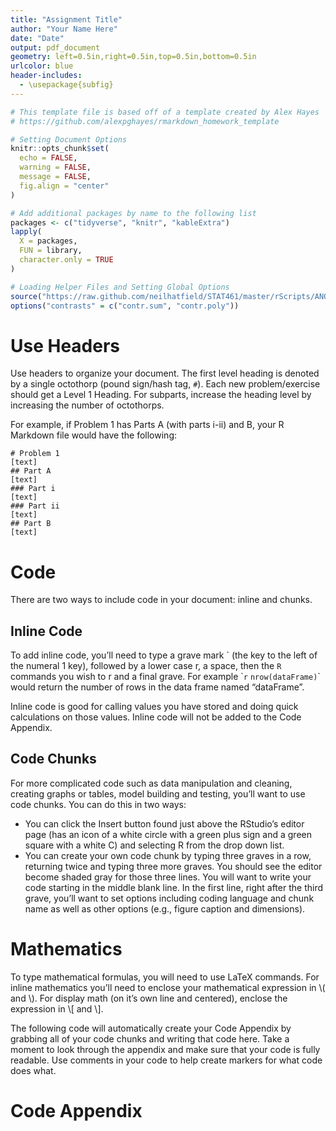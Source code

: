 ```yaml
---
title: "Assignment Title"
author: "Your Name Here"
date: "Date"
output: pdf_document
geometry: left=0.5in,right=0.5in,top=0.5in,bottom=0.5in
urlcolor: blue
header-includes:
  - \usepackage{subfig}
---
```


```r
# This template file is based off of a template created by Alex Hayes
# https://github.com/alexpghayes/rmarkdown_homework_template

# Setting Document Options
knitr::opts_chunk$set(
  echo = FALSE,
  warning = FALSE,
  message = FALSE,
  fig.align = "center"
)

# Add additional packages by name to the following list
packages <- c("tidyverse", "knitr", "kableExtra") 
lapply(
  X = packages,
  FUN = library,
  character.only = TRUE
)

# Loading Helper Files and Setting Global Options
source("https://raw.github.com/neilhatfield/STAT461/master/rScripts/ANOVATools.R")
options("contrasts" = c("contr.sum", "contr.poly"))

```

# Use Headers

Use headers to organize your document. The first level heading is denoted by a single octothorp (pound sign/hash tag, `#`). Each new problem/exercise should get a Level 1 Heading. For subparts, increase the heading level by increasing the number of octothorps. 

For example, if Problem 1 has Parts A (with parts i-ii) and B, your R Markdown file would have the following:
```
# Problem 1
[text]
## Part A
[text]
### Part i
[text]
### Part ii
[text]
## Part B
[text]
```
# Code 

There are two ways to include code in your document: inline and chunks.

## Inline Code

To add inline code, you'll need to type a grave mark \` (the key to the left of the numeral 1 key), followed by a lower case r, a space, then the `R` commands you wish to r and a final grave. For example \``r` `nrow(dataFrame)`\` would return the number of rows in the data frame named "dataFrame".

Inline code is good for calling values you have stored and doing quick calculations on those values. Inline code will not be added to the Code Appendix.

## Code Chunks

For more complicated code such as data manipulation and cleaning, creating graphs or tables, model building and testing, you'll want to use code chunks. You can do this in two ways:

+ You can click the Insert button found just above the RStudio's editor page (has an icon of a white circle with a green plus sign and a green square with a white C) and selecting R from the drop down list.
+ You can create your own code chunk by typing three graves in a row, returning twice and typing three more graves. You should see the editor become shaded gray for those three lines. You will want to write your code starting in the middle blank line. In the first line, right after the third grave, you'll want to set options including coding language and chunk name as well as other options (e.g., figure caption and dimensions).

# Mathematics

To type mathematical formulas, you will need to use LaTeX commands. For inline mathematics you'll need to enclose your mathematical expression in \\( and \\). For display math (on it's own line and centered), enclose the expression in \\[ and \\].

The following code will automatically create your Code Appendix by grabbing all of your code chunks and writing that code here. Take a moment to look through the appendix and make sure that your code is fully readable. Use comments in your code to help create markers for what code does what.

\newpage
# Code Appendix

```r

```
